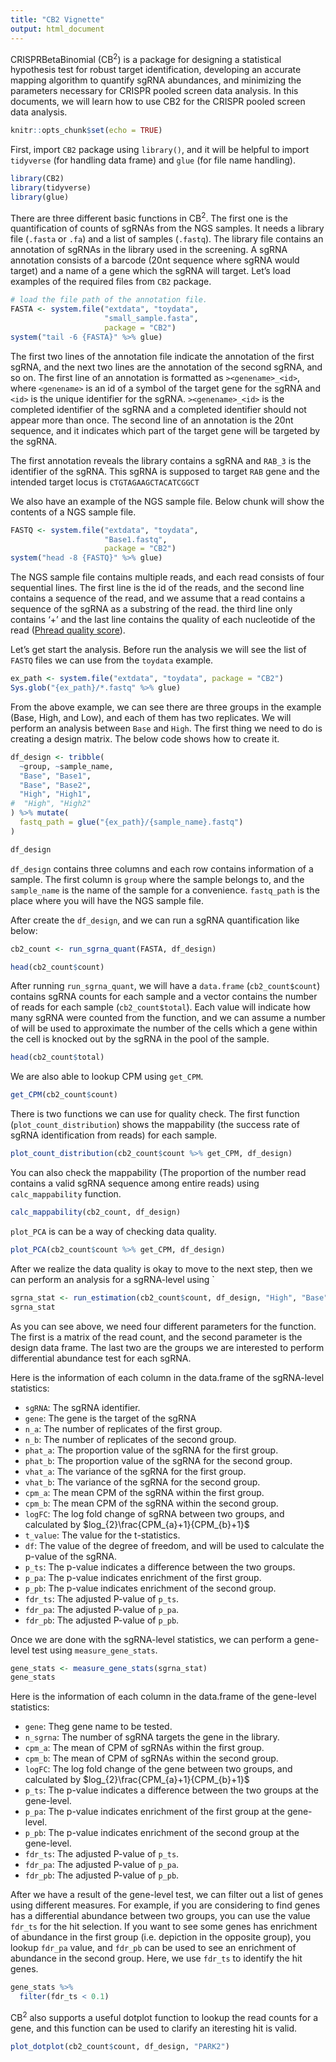```yaml
---
title: "CB2 Vignette"
output: html_document
---
```


CRISPRBetaBinomial (CB<sup>2</sup>) is a package for designing a statistical hypothesis test for robust target identification, developing an accurate mapping algorithm to quantify sgRNA abundances, and minimizing the parameters necessary for CRISPR pooled screen data analysis. In this documents, we will learn how to use CB2 for the CRISPR pooled screen data analysis.

```r
knitr::opts_chunk$set(echo = TRUE)
```

First, import `CB2` package using `library()`, and it will be helpful to import `tidyverse` (for handling data frame) and `glue` (for file name handling).

```r
library(CB2)
library(tidyverse)
library(glue)
```

There are three different basic functions in CB<sup>2</sup>. The first one is the quantification of counts of sgRNAs from the NGS samples. It needs a library file (`.fasta` or `.fa`) and a list of samples (`.fastq`). The library file contains an annotation of sgRNAs in the library used in the screening. A sgRNA annotation consists of a barcode (20nt sequence where sgRNA would target) and a name of a gene which the sgRNA will target. Let's load examples of the required files from `CB2` package.

```r
# load the file path of the annotation file.
FASTA <- system.file("extdata", "toydata",
                     "small_sample.fasta",
                     package = "CB2")
system("tail -6 {FASTA}" %>% glue)
```

The first two lines of the annotation file indicate the annotation of the first sgRNA, and the next two lines are the annotation of the second sgRNA, and so on. The first line of an annotation is formatted as `><genename>_<id>`, where `<genename>` is an id of a symbol of the target gene for the sgRNA and `<id>` is the unique identifier for the sgRNA. `><genename>_<id>` is the completed identifier of the sgRNA and a completed identifier should not appear more than once. The second line of an annotation is the 20nt sequence, and it indicates which part of the target gene will be targeted by the sgRNA. 

The first annotation reveals the library contains a sgRNA and `RAB_3` is the identifier of the sgRNA. This sgRNA is supposed to target `RAB` gene and the intended target locus is `CTGTAGAAGCTACATCGGCT`

We also have an example of the NGS sample file. Below chunk will show the contents of a NGS sample file.

```r
FASTQ <- system.file("extdata", "toydata",
                     "Base1.fastq",
                     package = "CB2")
system("head -8 {FASTQ}" %>% glue)
```

The NGS sample file contains multiple reads, and each read consists of four sequential lines. The first line is the id of the reads, and the second line contains a sequence of the read, and we assume that a read contains a sequence of the sgRNA as a substring of the read. the third line only contains '+' and the last line contains the quality of each nucleotide of the read ([Phread quality score](https://en.wikipedia.org/wiki/FASTQ_format)).


Let's get start the analysis. Before run the analysis we will see the list of `FASTQ` files we can use from the `toydata` example.

```r
ex_path <- system.file("extdata", "toydata", package = "CB2")
Sys.glob("{ex_path}/*.fastq" %>% glue)
```

From the above example, we can see there are three groups in the example (Base, High, and Low), and each of them has two replicates. We will perform an analysis between `Base` and `High`. The first thing we need to do is creating a design matrix. The below code shows how to create it.

```r
df_design <- tribble(
  ~group, ~sample_name,
  "Base", "Base1",  
  "Base", "Base2", 
  "High", "High1",
#  "High", "High2"
) %>% mutate(
  fastq_path = glue("{ex_path}/{sample_name}.fastq")
)

df_design
```

`df_design` contains three columns and each row contains information of a sample. The first column is `group` where the sample belongs to, and the `sample_name` is the name of the sample for a convenience. `fastq_path` is the place where you will have the NGS sample file.

After create the `df_design`, and we can run a sgRNA quantification like below:

```r
cb2_count <- run_sgrna_quant(FASTA, df_design)
```

```r
head(cb2_count$count)
```

After running `run_sgrna_quant`, we will have a `data.frame` (`cb2_count$count`) contains sgRNA counts for each sample and a vector contains the number of reads for each sample (`cb2_count$total`). Each value will indicate how many sgRNA were counted from the function, and we can assume a number of will be used to approximate the number of the cells which a gene within the cell is knocked out by the sgRNA in the pool of the sample.

```r
head(cb2_count$total)
```

We are also able to lookup CPM using `get_CPM`.
```r
get_CPM(cb2_count$count)
```

There is two functions we can use for quality check. The first function (`plot_count_distribution`) shows the mappability (the success rate of sgRNA identification from reads) for each sample.
```r
plot_count_distribution(cb2_count$count %>% get_CPM, df_design)
```

You can also check the mappability (The proportion of the number read contains a valid sgRNA sequence among entire reads) using `calc_mappability` function.

```r
calc_mappability(cb2_count, df_design)
```

`plot_PCA` is can be a way of checking data quality.

```r
plot_PCA(cb2_count$count %>% get_CPM, df_design)
```

After we realize the data quality is okay to move to the next step, then we can perform an analysis for a sgRNA-level using `

```r
sgrna_stat <- run_estimation(cb2_count$count, df_design, "High", "Base")
sgrna_stat
```

As you can see above, we need four different parameters for the function. The first is a matrix of the read count, and the second parameter is the design data frame. The last two are the groups we are interested to perform differential abundance test for each sgRNA.

Here is the information of each column in the data.frame of the sgRNA-level statistics:

* `sgRNA`: The sgRNA identifier.
* `gene`: The gene is the target of the sgRNA 
* `n_a`: The number of replicates of the first group.
* `n_b`: The number of replicates of the second group.
* `phat_a`: The proportion value of the sgRNA for the first group.
* `phat_b`: The proportion value of the sgRNA for the second group.
* `vhat_a`: The variance of the sgRNA for the first group.
* `vhat_b`: The variance of the sgRNA for the second group.
* `cpm_a`: The mean CPM of the sgRNA within the first group.
* `cpm_b`: The mean CPM of the sgRNA within the second group.
* `logFC`: The log fold change of sgRNA between two groups, and calculated by $log_{2}\frac{CPM_{a}+1}{CPM_{b}+1}$
* `t_value`: The value for the t-statistics.
* `df`: The value of the degree of freedom, and will be used to calculate the p-value of the sgRNA.
* `p_ts`: The p-value indicates a difference between the two groups.
* `p_pa`: The p-value indicates enrichment of the first group.
* `p_pb`: The p-value indicates enrichment of the second group.
* `fdr_ts`: The adjusted P-value of `p_ts`.
* `fdr_pa`: The adjusted P-value of `p_pa`.
* `fdr_pb`: The adjusted P-value of `p_pb`.

Once we are done with the sgRNA-level statistics, we can perform a gene-level test using `measure_gene_stats`.

```r
gene_stats <- measure_gene_stats(sgrna_stat)
gene_stats
```

Here is the information of each column in the data.frame of the gene-level statistics:

* `gene`: Theg gene name to be tested.
* `n_sgrna`: The number of sgRNA targets the gene in the library.
* `cpm_a`: The mean of CPM of sgRNAs within the first group.
* `cpm_b`: The mean of CPM of sgRNAs within the second group.
* `logFC`: The log fold change of the gene between two groups, and calculated by $log_{2}\frac{CPM_{a}+1}{CPM_{b}+1}$
* `p_ts`: The p-value indicates a difference between the two groups at the gene-level.
* `p_pa`: The p-value indicates enrichment of the first group at the gene-level.
* `p_pb`: The p-value indicates enrichment of the second group at the gene-level.
* `fdr_ts`: The adjusted P-value of `p_ts`.
* `fdr_pa`: The adjusted P-value of `p_pa`.
* `fdr_pb`: The adjusted P-value of `p_pb`.

After we have a result of the gene-level test, we can filter out a list of genes using different measures. For example, if you are considering to find genes has a differential abundance between two groups, you can use the value `fdr_ts` for the hit selection. If you want to see some genes has enrichment of abundance in the first group (i.e. depiction in the opposite group), you lookup `fdr_pa` value, and `fdr_pb` can be used to see an enrichment of abundance in the second group. Here, we use `fdr_ts` to identify the hit genes.

```r
gene_stats %>% 
  filter(fdr_ts < 0.1)
```

CB<sup>2</sup> also supports a useful dotplot function to lookup the read counts for a gene, and this function can be used to clarify an iteresting hit is valid.

```r
plot_dotplot(cb2_count$count, df_design, "PARK2")
```